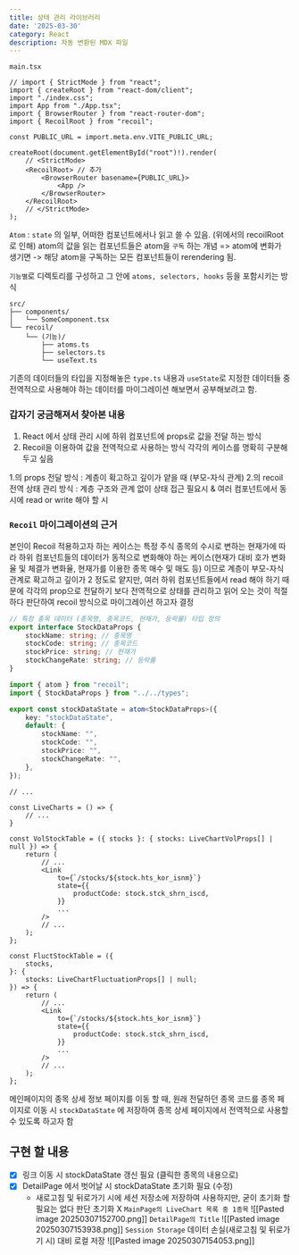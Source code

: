 ```yaml
---
title: 상태 관리 라이브러리
date: '2025-03-30'
category: React
description: 자동 변환된 MDX 파일
---
```

`main.tsx`
```tsx
// import { StrictMode } from "react";
import { createRoot } from "react-dom/client";
import "./index.css";
import App from "./App.tsx";
import { BrowserRouter } from "react-router-dom";
import { RecoilRoot } from "recoil";

const PUBLIC_URL = import.meta.env.VITE_PUBLIC_URL;

createRoot(document.getElementById("root")!).render(
    // <StrictMode>
    <RecoilRoot> // 추가
        <BrowserRouter basename={PUBLIC_URL}>
            <App />
        </BrowserRouter>
    </RecoilRoot>
    // </StrictMode>
);

```

`Atom` : `state` 의 일부, 어떠한 컴포넌트에서나 읽고 쓸 수 있음. (위에서의 recoilRoot로 인해) atom의 값을 읽는 컴포넌트들은 atom을 `구독` 하는 개념 => atom에 변화가 생기면 -> 해당 atom을 구독하는 모든 컴포넌트들이 rerendering 됨.

`기능별`로 디렉토리를 구성하고 그 안에 `atoms, selectors, hooks` 등을 포함시키는 방식

```
src/
├── components/
│   └── SomeComponent.tsx
└── recoil/
    └── (기능)/
        ├── atoms.ts
        ├── selectors.ts
        └── useText.ts
```

기존의 데이터들의 타입을 지정해놓은 `type.ts` 내용과 `useState`로 지정한 데이터들 중 전역적으로 사용해야 하는 데이터를 마이그레이션 해보면서 공부해보려고 함.

### 갑자기 궁금해져서 찾아본 내용
1. React 에서 상태 관리 시에 하위 컴포넌트에 props로 값을 전달 하는 방식
2. Recoil을 이용하여 값을 전역적으로 사용하는 방식
   각각의 케이스를 명확히 구분해두고 싶음

1.의 props 전달 방식 : 계층이 확고하고 깊이가 얕을 때 (부모-자식 관계)
2.의 recoil 전역 상태 관리 방식 : 계층 구조와 관계 없이 상태 접근 필요시 & 여러 컴포넌트에서 동시에 read or write 해야 할 시

### `Recoil` 마이그레이션의 근거
본인이 Recoil 적용하고자 하는 케이스는 특정 주식 종목의 수시로 변하는 현재가에 따라 하위 컴포넌트들의 데이터가 동적으로 변화해야 하는 케이스(현재가 대비 호가 변화율 및 체결가 변화율, 현재가를 이용한 종목 매수 및 매도 등) 이므로 
계층이 부모-자식 관계로 확고하고 깊이가 2 정도로 얕지만,
여러 하위 컴포넌트들에서 read 해야 하기 때문에 각각의 prop으로 전달하기 보다 전역적으로 상태를 관리하고 읽어 오는 것이 적절하다 판단하여 recoil 방식으로 마이그레이션 하고자 결정


```ts
// 특정 종목 데이터 (종목명, 종목코드, 현재가, 등락률) 타입 정의
export interface StockDataProps {
    stockName: string; // 종목명
    stockCode: string; // 종목코드
    stockPrice: string; // 현재가
    stockChangeRate: string; // 등락률
}
```

```ts
import { atom } from "recoil";
import { StockDataProps } from "../../types";

export const stockDataState = atom<StockDataProps>({
    key: "stockDataState",
    default: {
        stockName: "",
        stockCode: "",
        stockPrice: "",
        stockChangeRate: "",
    },
});
```

```tsx
// ...

const LiveCharts = () => {
    // ...
}

const VolStockTable = ({ stocks }: { stocks: LiveChartVolProps[] | null }) => {
    return (
	    // ...
        <Link
            to={`/stocks/${stock.hts_kor_isnm}`}
            state={{
	            productCode: stock.stck_shrn_iscd,
            }}
            ...
        />
        // ...
    );
};

const FluctStockTable = ({
    stocks,
}: {
    stocks: LiveChartFluctuationProps[] | null;
}) => {
    return (
        // ...
        <Link
            to={`/stocks/${stock.hts_kor_isnm}`}
            state={{
	            productCode: stock.stck_shrn_iscd,
            }}
            ...
        />
        // ...
    );
};
```
메인페이지의 종목 상세 정보 페이지를 이동 할 때,  원래 전달하던 종목 코드를 
종목 페이지로 이동 시 `stockDataState` 에 저장하여 종목 상세 페이지에서 전역적으로 사용할 수 있도록 하고자 함

## 구현 할 내용
- [x] 링크 이동 시 stockDataState 갱신 필요 (클릭한 종목의 내용으로)
- [x] DetailPage 에서 벗어날 시 stockDataState 초기화 필요 (수정)
	- 새로고침 및 뒤로가기 시에 세션 저장소에 저장하여 사용하지만, 굳이 초기화 할 필요는 없다 판단 초기화 X
`MainPage의 LiveChart 목록 중 1종목`
![[Pasted image 20250307152700.png]]
`DetailPage의 Title`
![[Pasted image 20250307153938.png]]
`Session Storage` 데이터 손실(새로고침 및 뒤로가기 시) 대비 로컬 저장
![[Pasted image 20250307154053.png]]
